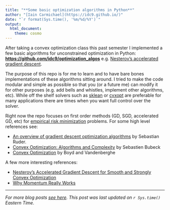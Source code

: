 ```yaml
---
title: "**Some basic optimization algorithms in Python**"
author: "[Iain Carmichael](https://idc9.github.io/)"
date: "`r format(Sys.time(), '%m/%d/%Y')`"
output:
  html_document:
    theme: cosmo
---
```


After taking a convex optimization class this past semester I implemented a few basic algorithms for unconstrained optimization in Python: [**https://github.com/idc9/optimization_algos**](https://github.com/idc9/optimization_algos) e.g. [Nesterov's accelerated gradient descent](https://github.com/idc9/optimization_algos/blob/master/opt_algos/accelerated_gradient_descent.py).

The purpose of this repo is for me to learn and to have bare bones implementations of these algorithms sitting around. I tried to make the code modular and simple as possible so that you (or a future me) can modify it for other purposes (e.g. add bells and whistles, implement other algorithms, etc). While off the shelf solvers such as [sklean](http://scikit-learn.org/stable/) or [cvxopt](http://cvxopt.org/) are preferable for many applications there are times when you want full control over the solver.


Right now the repo focuses on first order methods (GD, SGD, accelerated GD, etc) for [empirical risk minimization](http://www.cs.cornell.edu/courses/cs4780/2015fa/web/lecturenotes/lecturenote10.html) problems. For some high level references see:

- [An overview of gradient descent optimization algorithms](http://sebastianruder.com/optimizing-gradient-descent/index.html) by Sebastian Ruder.
- [Convex Optimization: Algorithms and Complexity](https://arxiv.org/pdf/1405.4980.pdf) by Sebastien Bubeck
- [Convex Optimization](https://web.stanford.edu/~boyd/cvxbook/bv_cvxbook.pdf) by Boyd and Vandenberghe

A few more interesting references:

- [Nesterov's Accelerated Gradient Descent for Smooth and Strongly Convex Optimization](https://blogs.princeton.edu/imabandit/2014/03/06/nesterovs-accelerated-gradient-descent-for-smooth-and-strongly-convex-optimization/)
- [Why Momentum Really Works](http://distill.pub/2017/momentum/)

---

*For more blog posts [see here](https://idc9.github.io/blog.html). This post was last updated on `r Sys.time()` Eastern Time.*
